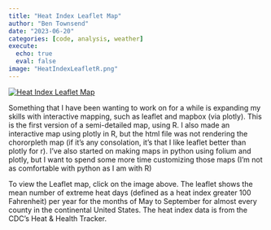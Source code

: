 ```yaml
---
title: "Heat Index Leaflet Map"
author: "Ben Townsend"
date: "2023-06-20"
categories: [code, analysis, weather]
execute: 
  echo: true
  eval: false
image: "HeatIndexLeafletR.png"
---
```


[![Heat Index Leaflet Map](HeatIndexLeafletR.png)](https://bentowns.github.io/HeatIndexLeafletR.html)


Something that I have been wanting to work on for a while is expanding my skills with interactive mapping, such as leaflet and mapbox (via plotly). This is the first version of a semi-detailed map, using R. I also made an interactive map using plotly in R, but the html file was not rendering the chororpleth map (if it's any consolation, it's that I like leaflet better than plotly for r). I've also started on making maps in python using folium and plotly, but I want to spend some more time customizing those maps (I'm not as comfortable with python as I am with R)

To view the Leaflet map, click on the image above. The leaflet shows the mean number of extreme heat days (defined as a heat index greater 100 Fahrenheit) per year for the months of May to September for almost every county in the continental United States. The heat index data is from the CDC's Heat & Health Tracker.